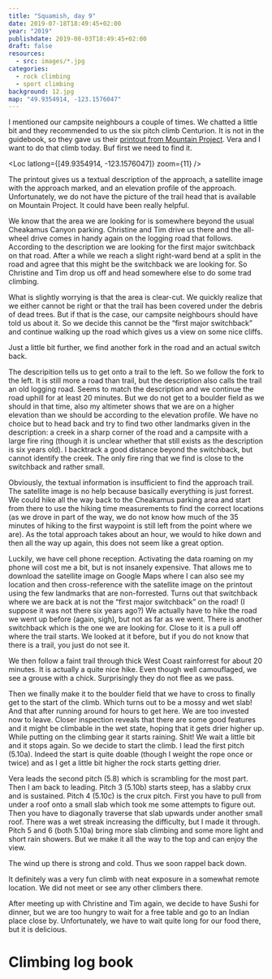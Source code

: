 ```yaml
---
title: "Squamish, day 9"
date: 2019-07-18T18:49:45+02:00
year: "2019"
publishdate: 2019-08-03T18:49:45+02:00
draft: false
resources:
  - src: images/*.jpg
categories:
  - rock climbing
  - sport climbing
background: 12.jpg
map: "49.9354914, -123.1576047"
---
```


I mentioned our campsite neighbours a couple of times. We chatted a little bit
and they recommended to us the six pitch climb Centurion. It is not in the
guidebook, so they gave us their [printout from Mountain
Project](https://www.mountainproject.com/route/111739226/centurion). Vera and
I want to do that climb today. Buf first we need to find it.

<Loc latlong={[49.9354914, -123.1576047]} zoom={11} />

The printout gives us a textual description of the approach, a satellite image
with the approach marked, and an elevation profile of the approach.
Unfortunately, we do not have the picture of the trail head that is available on
Mountain Project. It could have been really helpful.

<Rimg src="2.jpg" alt="Nice view" />

We know that the area we are looking for is somewhere beyond the usual Cheakamus
Canyon parking. Christine and Tim drive us there and the all-wheel drive comes
in handy again on the logging road that follows. According to the description we
are looking for the first major switchback on that road. After a while we reach
a slight right-ward bend at a split in the road and agree that this might be the
switchback we are looking for. So Christine and Tim drop us off and head
somewhere else to do some trad climbing.

<Rimg src="3.jpg" caption="Is this where the trail starts?" />

What is slightly worrying is that the area is clear-cut. We quickly realize that
we either cannot be right or that the trail has been covered under the debris of
dead trees. But if that is the case, our campsite neighbours should have told us
about it. So we decide this cannot be the “first major switchback” and continue
walking up the road which gives us a view on some nice cliffs.

<Rimg
  src="4.jpg"
  caption="Are these the cliffs we are looking for? We figure out later, yes they are. The route is on the left-most part."
/>

Just a little bit further, we find another fork in the road and an actual switch
back.

<Rimg
  src="19.jpg"
  caption="This must be the first major switch back!  (Looking back to where we came from.)"
/>

The descripition tells us to get onto a trail to the left. So we follow the fork
to the left. It is still more a road than trail, but the description also calls
the trail an old logging road. Seems to match the description and we continue
the road uphill for at least 20 minutes. But we do not get to a boulder field as
we should in that time, also my altimeter shows that we are on a higher
elevation than we should be according to the elevation profile. We have no
choice but to head back and try to find two other landmarks given in the
description: a creek in a sharp corner of the road and a campsite with a large
fire ring (though it is unclear whether that still exists as the description is
six years old). I backtrack a good distance beyond the switchback, but cannot
identify the creek. The only fire ring that we find is close to the switchback
and rather small.

<Rimg src="18.jpg" caption="Is this supposed to be a large fire ring?" />

Obviously, the textual information is insufficient to find the approach trail.
The satellite image is no help because basically everything is just forrest.
We could hike all the way back to the Cheakamus parking area and start from
there to use the hiking time measurements to find the correct locations (as we
drove in part of the way, we do not know how much of the 35 minutes of hiking to
the first waypoint is still left from the point where we are). As the total
approach takes about an hour, we would to hike down and then all the way up
again, this does not seem like a great option.

Luckily, we have cell phone reception. Activating the data roaming on my phone
will cost me a bit, but is not insanely expensive. That allows me to download
the satellite image on Google Maps where I can also see my location and then
cross-reference with the satellite image on the printout using the few landmarks
that are non-forrested. Turns out that switchback where we are back at is not
the “first major switchback” on the road! (I suppose it was not there six years
ago?) We actually have to hike the road we went up before (again, sigh), but not
as far as we went. There is another switchback which is the one we are looking
for. Close to it is a pull off where the trail starts. We looked at it before,
but if you do not know that there is a trail, you just do not see it.

<Rimg src="17.jpg" caption="Where is the trail?" />

We then follow a faint trail through thick West Coast rainforrest for about 20
minutes. It is actually a quite nice hike. Even though well camouflaged, we see
a grouse with a chick. Surprisingly they do not flee as we pass.

<Gallery>
  <Rimg src="5.jpg" alt="The trail" />
  <Rimg src="6.jpg" alt="Grouse with chick" />
</Gallery>

<Rimg
  src="7.jpg"
  caption="The boulder field tells us that we are almost there"
/>

Then we finally make it to the boulder field that we have to cross to finally
get to the start of the climb. Which turns out to be a mossy and wet slab! And
that after running around for hours to get here. We are too invested now to
leave. Closer inspection reveals that there are some good features and it might
be climbable in the wet state, hoping that it gets drier higher up. While putting
on the climbing gear it starts raining. Shit! We wait a little bit and it stops
again. So we decide to start the climb. I lead the first pitch (5.10a). Indeed
the start is quite doable (though I weight the rope once or twice) and as I get
a little bit higher the rock starts getting drier.

<Gallery large="true">
  <Rimg src="8.jpg" caption="Start of the first pitch" />
  <Rimg src="9.jpg" caption="At the anchor after the first pitch" />
</Gallery>

Vera leads the second pitch (5.8) which is scrambling for the most part. Then
I am back to leading. Pitch 3 (5.10b) starts steep, has a slabby crux and is
sustained. Pitch 4 (5.10c) is the crux pitch. First you have to pull from under
a roof onto a small slab which took me some attempts to figure out. Then you
have to diagonally traverse that slab upwards under another small roof. There
was a wet streak increasing the difficulty, but I made it through. Pitch 5 and
6 (both 5.10a) bring more slab climbing and some more light and short rain
showers. But we make it all the way to the top and can enjoy the view.

<Rimg src="11.jpg" alt="The view" />

<Gallery>
  <Rimg src="12.jpg" alt="The view" />
  <Rimg src="13.jpg" alt="Me on top" />
  <Rimg src="16.jpg" alt="The view" />
</Gallery>

The wind up there is strong and cold. Thus we soon rappel back down.

<Gallery>
  <Rimg src="14.jpg" alt="Rappeling" />
  <Rimg src="15.jpg" alt="Rappeling" />
</Gallery>

It definitely was a very fun climb with neat exposure in a somewhat remote
location. We did not meet or see any other climbers there.

After meeting up with Christine and Tim again, we decide to have Sushi for
dinner, but we are too hungry to wait for a free table and go to an Indian place
close by. Unfortunately, we have to wait quite long for our food there, but it
is delicious.

<Rimg src="1.jpg" caption="This was found by Christine and Tim" />

# Climbing log book

<Climbs>
  <Multipitch name="Centurion" pitches="6" />
  <Climb name="Pitch 1" style="hangdog" grade="5.10a" />
  <Climb name="Pitch 2" style="toprope" grade="5.8" />
  <Climb name="Pitch 3" style="onsight" grade="5.10a" />
  <Climb name="Pitch 4" style="hangdog" grade="5.10c" />
  <Climb name="Pitch 5" style="onsight" grade="5.10a" />
  <Climb name="Pitch 6" style="onsight" grade="5.10a" />
</Climbs>

<Nextday />

